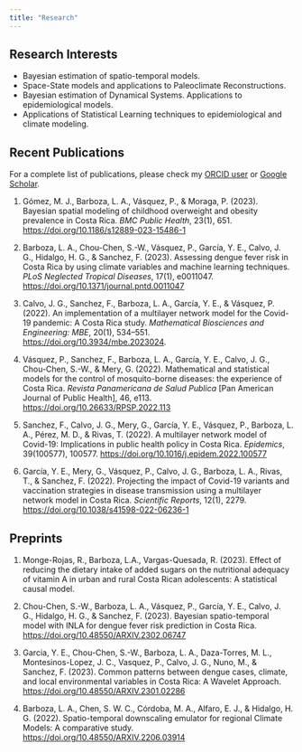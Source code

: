 ```yaml
---
title: "Research"
---
```


## Research Interests

-   Bayesian estimation of spatio-temporal models.
-   Space-State models and applications to Paleoclimate Reconstructions.
-   Bayesian estimation of Dynamical Systems. Applications to epidemiological models.
-   Applications of Statistical Learning techniques to epidemiological and climate modeling.

## Recent Publications

For a complete list of publications, please check my [ORCID user](https://orcid.org/0000-0002-7009-5207) or [Google Scholar](https://scholar.google.com/citations?user=gzstLXwAAAAJ&hl=es).

1. Gómez, M. J., Barboza, L. A., Vásquez, P., & Moraga, P. (2023). Bayesian spatial modeling of childhood overweight and obesity prevalence in Costa Rica. *BMC Public Health*, 23(1), 651. <https://doi.org/10.1186/s12889-023-15486-1>

1.  Barboza, L. A., Chou-Chen, S.-W., Vásquez, P., García, Y. E., Calvo, J. G., Hidalgo, H. G., & Sanchez, F. (2023). Assessing dengue fever risk in Costa Rica by using climate variables and machine learning techniques. *PLoS Neglected Tropical Diseases*, 17(1), e0011047. <https://doi.org/10.1371/journal.pntd.0011047>

2.  Calvo, J. G., Sanchez, F., Barboza, L. A., García, Y. E., & Vásquez, P. (2022). An implementation of a multilayer network model for the Covid-19 pandemic: A Costa Rica study. *Mathematical Biosciences and Engineering: MBE*, 20(1), 534--551. <https://doi.org/10.3934/mbe.2023024>.

3.  Vásquez, P., Sanchez, F., Barboza, L. A., García, Y. E., Calvo, J. G., Chou-Chen, S.-W., & Mery, G. (2022). Mathematical and statistical models for the control of mosquito-borne diseases: the experience of Costa Rica. *Revista Panamericana de Salud Publica* \[Pan American Journal of Public Health\], 46, e113. <https://doi.org/10.26633/RPSP.2022.113>

4.  Sanchez, F., Calvo, J. G., Mery, G., García, Y. E., Vásquez, P., Barboza, L. A., Pérez, M. D., & Rivas, T. (2022). A multilayer network model of Covid-19: Implications in public health policy in Costa Rica. *Epidemics*, 39(100577), 100577. <https://doi.org/10.1016/j.epidem.2022.100577>

5.  García, Y. E., Mery, G., Vásquez, P., Calvo, J. G., Barboza, L. A., Rivas, T., & Sanchez, F. (2022). Projecting the impact of Covid-19 variants and vaccination strategies in disease transmission using a multilayer network model in Costa Rica. *Scientific Reports*, 12(1), 2279. <https://doi.org/10.1038/s41598-022-06236-1>

## Preprints

1.  Monge-Rojas, R., Barboza, L.A., Vargas-Quesada, R. (2023). Effect of reducing the dietary intake of added sugars on the nutritional adequacy of vitamin A in urban and rural Costa Rican adolescents: A statistical causal model.

2.  Chou-Chen, S.-W., Barboza, L. A., Vásquez, P., García, Y. E., Calvo, J. G., Hidalgo, H. G., & Sanchez, F. (2023). Bayesian spatio-temporal model with INLA for dengue fever risk prediction in Costa Rica. <https://doi.org/10.48550/ARXIV.2302.06747>

3.  Garcia, Y. E., Chou-Chen, S.-W., Barboza, L. A., Daza-Torres, M. L., Montesinos-Lopez, J. C., Vasquez, P., Calvo, J. G., Nuno, M., & Sanchez, F. (2023). Common patterns between dengue cases, climate, and local environmental variables in Costa Rica: A Wavelet Approach. <https://doi.org/10.48550/ARXIV.2301.02286>

1.  Barboza, L. A., Chen, S. W. C., Córdoba, M. A., Alfaro, E. J., & Hidalgo, H. G. (2022). Spatio-temporal downscaling emulator for regional Climate Models: A comparative study. <https://doi.org/10.48550/ARXIV.2206.03914>
